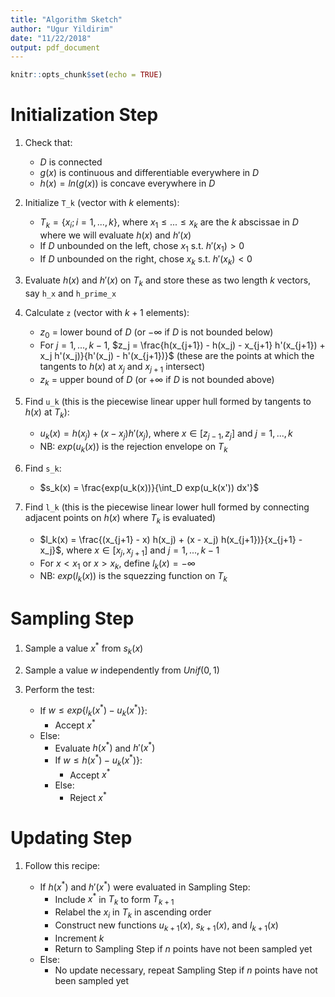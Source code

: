 ```yaml
---
title: "Algorithm Sketch"
author: "Ugur Yildirim"
date: "11/22/2018"
output: pdf_document
---
```


```r
knitr::opts_chunk$set(echo = TRUE)
```

# Initialization Step

1) Check that:

    - $D$ is connected
    - $g(x)$ is continuous and differentiable everywhere in $D$
    - $h(x) = ln(g(x))$ is concave everywhere in $D$

2) Initialize `T_k` (vector with $k$ elements):

    - $T_k = \{x_i; i = 1, ..., k\}$, where $x_1 \leq ... \leq x_k$ are the $k$ abscissae in $D$ where we will evaluate $h(x)$ and $h'(x)$
    - If $D$ unbounded on the left, chose $x_1$ s.t. $h'(x_1) > 0$
    - If $D$ unbounded on the right, chose $x_k$ s.t. $h'(x_k) < 0$
  
3) Evaluate $h(x)$ and $h'(x)$ on $T_k$ and store these as two length $k$ vectors, say `h_x` and `h_prime_x`

4) Calculate `z` (vector with $k+1$ elements):

    - $z_0$ = lower bound of $D$ (or $-\infty$ if $D$ is not bounded below)
    - For $j = 1, ..., k-1$, $z_j = \frac{h(x_{j+1}) - h(x_j) - x_{j+1} h'(x_{j+1}) + x_j h'(x_j)}{h'(x_j) - h'(x_{j+1})}$ (these are the points at which the tangents to $h(x)$ at $x_j$ and $x_{j+1}$ intersect)
    - $z_k$ = upper bound of $D$ (or $+\infty$ if $D$ is not bounded above)

5) Find `u_k` (this is the piecewise linear upper hull formed by tangents to $h(x)$ at $T_k$):

    - $u_k(x) = h(x_j) + (x - x_j) h'(x_j)$, where $x \in [z_{j-1}, z_j]$ and $j = 1, ..., k$
    - NB: $exp(u_k(x))$ is the rejection envelope on $T_k$

6) Find `s_k`:

    - $s_k(x) = \frac{exp(u_k(x))}{\int_D exp(u_k(x')) dx'}$
    
7) Find `l_k` (this is the piecewise linear lower hull formed by connecting adjacent points on $h(x)$ where $T_k$ is evaluated)

    - $l_k(x) = \frac{(x_{j+1} - x) h(x_j) + (x - x_j) h(x_{j+1})}{x_{j+1} - x_j}$, where $x \in [x_j, x_{j+1}]$ and $j = 1, ..., k-1$
    - For $x < x_1$ or $x > x_k$, define $l_k(x) = -\infty$
    - NB: $exp(l_k(x))$ is the squezzing function on $T_k$

# Sampling Step

1) Sample a value $x^*$ from $s_k(x)$

2) Sample a value $w$ independently from $Unif(0,1)$

3) Perform the test:

    - If $w \leq exp\{l_k(x^*) - u_k(x^*)\}$:
        - Accept $x^*$
    - Else:
        - Evaluate $h(x^*)$ and $h'(x^*)$
        - If $w \leq h(x^*) - u_k(x^*)\}$:
            - Accept $x^*$
        - Else:
            - Reject $x^*$
            
# Updating Step

1) Follow this recipe:

    - If $h(x^*)$ and $h'(x^*)$ were evaluated in Sampling Step:
        - Include $x^*$ in $T_k$ to form $T_{k+1}$
        - Relabel the $x_i$ in $T_k$ in ascending order
        - Construct new functions $u_{k+1}(x)$, $s_{k+1}(x)$, and $l_{k+1}(x)$
        - Increment $k$
        - Return to Sampling Step if $n$ points have not been sampled yet
    - Else:
        - No update necessary, repeat Sampling Step if $n$ points have not been sampled yet
